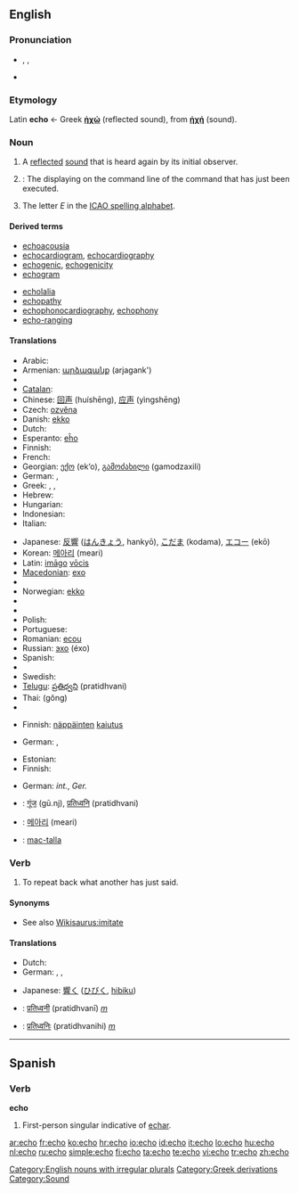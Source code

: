 {{also|Echo|écho|echó}}
==English==

===Pronunciation===
* {{enPR|ĕ'kō}}, {{IPA|lang=fr|/ˈekəʊ/}}, {{SAMPA|/"ek@U/}}
* {{rhymes|ɛkəʊ}}

===Etymology===
Latin '''echo''' ← Greek '''[[ἠχώ]]''' (reflected sound), from '''[[ἠχή]]''' (sound).

===Noun===
{{en-noun|es|pl2=echos}}

# A [[reflect]]ed [[sound]] that is heard again by its initial observer.
# {{computing}}: The displaying on the command line of the command that has just been executed.
# The letter ''E'' in the [[ICAO spelling alphabet]].

====Derived terms====
{{rel-top|terms derived from ''echo''}}
* [[echoacousia]]
* [[echocardiogram]], [[echocardiography]]
* [[echogenic]], [[echogenicity]]
* [[echogram]]
{{rel-mid}}
* [[echolalia]]
* [[echopathy]]
* [[echophonocardiography]], [[echophony]]
* [[echo-ranging]]
{{rel-bottom}}

====Translations====
{{trans-top|a reflected sound that is heard again by its initial observer}}
* Arabic: {{Arab|[[صدى|صَدًى]]}} {{IPAchar|(ʂádan)}} {{m}}
* Armenian: [[արձագանք]] (arjagank')
* {{trreq|Basque}}
* [[Catalan]]: {{t-|ca|eco|m}}
* Chinese: [[回声]] (huíshēng), [[应声]] (yìngshēng)
* Czech: [[ozvěna]] {{f}}
* Danish: [[ekko]]
* Dutch: {{t+|nl|echo|m}}
* Esperanto: [[eĥo]]
* Finnish: {{t+|fi|kaiku}}
* French: {{t+|fr|écho|m}}
* Georgian: [[ექო]] (ek‘o), [[გამოძახილი]] (gamodzaxili)
* German: {{t+|de|Echo|n}}, {{t-|de|Widerhall|m}}
* Greek: {{t+|el|ηχώ|f|sc=Grek}}, {{t|el|αντήχηση|f|sc=Grek}}, {{t|el|αντίλαλος|m|sc=Grek}}
* Hebrew: {{he-translation|בת־קול|bat-kol}}
* Hungarian: {{t+|hu|visszhang}}
* Indonesian: {{t-|id|gema|xs=Indonesian}}
* Italian: {{t+|it|eco|m}}
{{trans-mid}}
* Japanese: [[反響]] ([[はんきょう]], hankyō), [[こだま]] (kodama), [[エコー]] (ekō)
* Korean: [[메아리]] (meari)
* Latin: [[imago#Latin|imāgo]] [[vox#Latin|vōcis]] {{f}}
* [[Macedonian]]: [[ехо]] {{n}}
* {{trreq|Mongolian}}
* Norwegian: [[ekko]]
* {{trreq|Old English}}
* {{trreq|Persian}}
* Polish: {{t-|pl|echo|n}}
* Portuguese: {{t+|pt|eco|m}}
* Romanian: [[ecou]] {{n}}
* Russian: [[эхо]] (éxo) {{n}}
* Spanish: {{t+|es|eco|m}}
* {{trreq|Swahili}}
* Swedish: {{t-|sv|eko}}
* [[Telugu]]: [[ప్రతిధ్వని]] (pratidhvani)
* Thai: {{Thai|[[ก้อง]]}} (gông)
* {{trreq|Turkish}}
{{trans-bottom}}

{{trans-top|the displaying on the command line of the command that has just been executed}}
* Finnish: [[näppäinten]] [[kaiutus]]
{{trans-mid}}
* German: {{t+|de|Tastaturecho|n}}, {{t+|de|Bildschirmecho|n}}
{{trans-bottom}}

{{trans-top|the letter E in the ICAO spelling alphabet}}
* Estonian: {{t|et|Emma}}
* Finnish: {{t|et|Eemeli}}
{{trans-mid}}
* German: {{t+|de|Echo|n}} ''int.'', {{t-|de|Emil}} ''Ger.''
{{trans-bottom}}

{{checktrans-top}}
* {{ttbc|Hindi}}: [[गूंज]] (gū.nj), [[प्रतिध्वनि]] (pratidhvani)
{{checktrans-mid}}
* {{ttbc|Korean}}: [[메아리]] (meari)
* {{ttbc|Scottish Gaelic}}: [[mac-talla]] {{m}}
{{checktrans-bottom}}

===Verb===
{{en-verb|echo|es}}

# To repeat back what another has just said.

====Synonyms====
* See also [[Wikisaurus:imitate]]

====Translations====
{{trans-top|to repeat back what another has just said}}
* Dutch: {{t+|nl|echoën}}
* German: {{t+|de|widerhallen}}, {{t+|de|wiederholen}}, {{t+|de|zurückwerfen}}
{{trans-mid}}
* Japanese: [[響く]] ([[ひびく]], [[hibiku]])
{{trans-bottom}}

{{checktrans-top}}
* {{ttbc|Marathi}}: [[प्रतिध्वनी]] (pratidhvanī)  ''[[m]]''
* {{ttbc|Sanskrit}}: [[प्रतिध्वनिः]] (pratidhvanihi) ''[[m]]''
{{checktrans-bottom}}

[[Category:English nouns with irregular plurals]]

----

==Spanish==

===Verb===
'''echo'''

# First-person singular indicative of [[echar]].

[[Category:Greek derivations]]
[[Category:Sound]]

[[ar:echo]]
[[fr:echo]]
[[ko:echo]]
[[hr:echo]]
[[io:echo]]
[[id:echo]]
[[it:echo]]
[[lo:echo]]
[[hu:echo]]
[[nl:echo]]
[[ru:echo]]
[[simple:echo]]
[[fi:echo]]
[[ta:echo]]
[[te:echo]]
[[vi:echo]]
[[tr:echo]]
[[zh:echo]]
